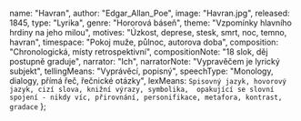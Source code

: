 
  name: "Havran",
  author: "Edgar_Allan_Poe",
  image: "Havran.jpg",
  released: 1845,
  type: "Lyrika",
  genre: "Hororová báseň",
  theme: "Vzpomínky hlavního hrdiny na jeho milou",
  motives: "Úzkost, deprese, stesk, smrt, noc, temno, havran",
  timespace: "Pokoj muže, půlnoc, autorova doba",
  composition: "Chronologická, místy retrospektivní",
  compositionNote: "18 slok, děj postupně graduje",
  narrator: "Ich",
  narratorNote: "Vypravěčem je lyrický subjekt",
  tellingMeans: "Vyprávěcí, popisný",
  speechType: "Monology, dialogy, přímá řeč, řečnické otázky",
  lexMeans: `
    Spisovný jazyk, hovorový jazyk, cizí slova, knižní výrazy, symbolika, 
    opakující se slovní spojení - nikdy víc, přirovnání, personifikace, metafora, kontrast, gradace
            `
};

<Title book={book} />

<Book book={book} />

## Postavy

### Vypravěč (Lyrický subjekt)
- Těžce nese smrt své Leonory a nemůže na ni přestat myslet
- Na jiné myšlenky se snaží přijít za pomocí čtení knih (ale vzpomínky jsou silnější a nedovedou mu dělat nic jiného)
- Rozhovor s havranem ho ničí a je mu velmi nepříjemný

### Havran
- Velmi tajemný, zlý a děsivý
- Je metaforou smrti jeho milé Leonory - Myšenka na ni ho nikdy neopustí stejně jako havran
- Pořád opakuje frázi: "nikdy víc" - Navozuje děsivou atmoséru
- Vypravěč si o něm myslí že je symbolem zla a nenávisti

### Lenora
- milenka vypravěče, která zemřela
- nemůže na ni přestat myslet

## Děj

Lyrickým subjektem (vypravěčem) je hlavní postava, tedy osamělý muž trýzněný horečkou a především 
mučivými vzpomínkami na zemřelou dívku Lenoru, k níž marně hledá cestu čtením v okultních 
svazcích. Vypravěče vystraší o půlnoci šramot. Ukáže se, že původcem podivných zvuků je 
havran, který vzápětí vletí do jeho pokoje a znepokojuje muže svou záhadností. Na všechny otázky, 
zpočátku míněné žertem, přitom odpovídá jedním slovem – nevermore (do češtiny překládáno většinou 
jako víckrát ne nebo nikdy víc, občas ponecháváno v originále). Mužův neklid se stupňuje v paniku a posléze v hrůzu. Snaží se 
krkavce vyhnat, ten ale zůstává na svém místě. V závěru lyrický subjekt metaforicky 
konstatuje, že krkavec už nikdy neodletí z jeho duše. <i className="text-gray"> (Wikipedie, upraveno)</i>

<EdgarAllanPoe />

<Romantismus />
